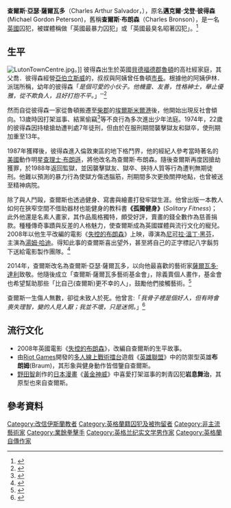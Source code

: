 {{Infobox criminal
| name = 查爾斯．亞瑟．薩爾瓦多
| image_name =
| image_size = 240px
| image_caption = 查爾斯．布朗森，攝於2004年6月的{{tsl|en|HM Prison Wakefield|女王韋克菲爾德監獄}}。
| birth_name = 邁克爾．戈登．彼得森
| birth_date = {{Birth date and age|1952|12|06|df=y}}
| birth_place = [[英國|英國]][[貝德福德郡|貝德福德郡]][[魯頓|魯頓]]
| death_date = 
| death_place = 
| alias = 查理<br />查爾斯．布朗森<br />查爾斯．阿里．阿罕默德<br />米奇
| height     =
| conviction = 持械搶劫、蓄意傷害、刑事毀壞、非法監禁、勒索、恐嚇<ref>{{cite news|title=Bronson: 'Gentle boy' to terror inmate|url=http://news.bbc.co.uk/1/hi/uk/646857.stm|accessdate=28 May 2012|work=BBC News|date=17 February 2000|archive-date=2017-09-13|archive-url=https://web.archive.org/web/20170913084341/http://news.bbc.co.uk/1/hi/uk/646857.stm|dead-url=no}}</ref>
| conviction_penalty = [[無期徒刑|無期徒刑]]
| conviction_status = 自2020年監禁於伍德希爾HM監獄。<ref name="BrownP">{{cite news|last=Brown|first=Paige|url=https://www.miltonkeynes.co.uk/our-region/milton-keynes/report-claims-infamous-milton-keynes-prisoner-charles-bronson-has-lodged-an-official-complaint-over-fish-and-chip-friday-anger-1-8880320|title=Report claims infamous Milton Keynes prisoner Charles Bronson has lodged an official complaint over 'fish and chip Friday' anger|work=Milton Keynes Citizen|date=5 April 2019|access-date=19 June 2019|archive-date=2019-04-08|archive-url=https://web.archive.org/web/20190408173613/https://www.miltonkeynes.co.uk/our-region/milton-keynes/report-claims-infamous-milton-keynes-prisoner-charles-bronson-has-lodged-an-official-complaint-over-fish-and-chip-friday-anger-1-8880320|dead-url=no}}</ref><ref name="Gardner">{{cite news|last=Gardner|first=Tony|url=https://www.yorkshirepost.co.uk/news/crime/britain-s-most-dangerous-prisoner-charles-bronson-opens-up-about-his-plans-for-life-after-release-1-9776247|title=Britain's most dangerous prisoner Charles Bronson opens up about his plans for life after release|work=Manchester Evening News|date=18 May 2019|access-date=19 June 2019|archive-date=2019-05-18|archive-url=https://web.archive.org/web/20190518084711/https://www.yorkshirepost.co.uk/news/crime/britain-s-most-dangerous-prisoner-charles-bronson-opens-up-about-his-plans-for-life-after-release-1-9776247|dead-url=no}}</ref>
| parents = 艾拉．彼得森(母)、喬．彼得森(父)
| spouse = 艾琳．凱西<ref>{{cite web|url=https://www.ancestry.co.uk/search/categories/34/?name=Michael+Gordon_Peterson&birth=1952&location=3257.3250&marriage=1971&marriage_x=5-0-0&name_x=s_s&priority=english&spouse=Irene|title=Michael Gordon Peterson|work=Ancestry.com|accessdate=24 August 2018}}</ref> <br />(1971年結婚;1976年離婚)<br/>法蒂瑪．賽拉．拉赫曼<br/>(2001年結婚;2005年離婚)<br/>寶拉．威廉森<br/>（2017年結婚;2019年去世)
| children = 湯姆．蕭、麥可．喬納森．彼得森、喬治．邦比-薩爾瓦多
}}
{{about|英國囚犯|美國演員|查理士·布朗遜}}

'''查爾斯·亞瑟·薩爾瓦多'''（Charles Arthur Salvador，{{bd|1952年|12月6日}}），原名'''邁克爾·戈登·彼得森'''(Michael Gordon Peterson)，舊稱'''查爾斯·布朗森'''（Charles Bronson），是一名[[英國|英國]]囚犯，被媒體稱做「英國最暴力囚犯」或「英國最臭名昭著囚犯」。<ref>{{cite news |url=https://www.theguardian.com/women/story/0,3604,873464,00.html |title=Why are women drawn to men behind bars? |first=Denise |last=Mina |work=[[The_Guardian|The Guardian]] |date=13 January 2003 | location=London | accessdate= 26 March 2010}}</ref>

==生平==
[[File:LutonTownCentre.jpg|thumb]]。]]
彼得森出生於英國[[貝德福德郡|貝德福德郡]][[魯頓|魯頓]]的高社經家庭，其父喬．彼得森經營[[阿伯里斯特威斯|亞伯立斯威]]的{{tsl|en|Association of Conservative Clubs|英國保守黨協會}}，叔叔與阿姨曾任魯頓[[市長|市長]]。根據他的阿姨伊林．派瑞所稱，幼年的彼得森「''是個可愛的小伙子。他機靈、友善，性格紳士，舉止優雅，從不欺負人，且好打抱不平。''」''<ref name="bbc">{{cite news |url=http://news.bbc.co.uk/2/hi/uk_news/646857.stm |title=Bronson: 'Gentle boy' to terror inmate |work=BBC News |date=17 February 2000 |accessdate=11 March 2009 |archive-date=2020-06-22 |archive-url=https://web.archive.org/web/20200622024614/http://news.bbc.co.uk/2/hi/uk_news/646857.stm |dead-url=no }}</ref>

然而自從彼得森一家從魯頓搬遷至[[柴郡|柴郡]]的[[埃爾斯米爾港|埃爾斯米爾港]]後，他開始出現反社會傾向。13歲時因打架滋事、結黨偷竊<ref>{{harvnb|Bronson|2000|p=21}}</ref>等不良行為多次進出少年法庭。1974年，22歲的彼得森因持槍搶劫遭判處7年徒刑，但由於在服刑期間襲擊獄友和獄卒，使刑期加重至13年。

1987年獲釋後，彼得森進入倫敦東區的地下格鬥界，他的經紀人參考當時著名的[[美國|美國]]動作明星[[查理士·布朗遜|查理士·布朗遜]]，將他改名為查爾斯·布朗森。隨後查爾斯再度因搶劫獲罪，於1988年返回監獄，並因襲擊獄友、獄卒、挾持人質等行為遭判無期徒刑。他難以預測的暴力行為使獄方傷透腦筋，刑期間多次更換關押地點，也曾被送至精神病院。

除了與人鬥毆，查爾斯也透過健身、寫書與繪畫打發牢獄生涯。他曾出版一本教人如何在狹窄空間不借助器材也能健身的教科書'''《孤獨健身》'''(''Solitary Fitness'')；此外他還是名素人畫家，其作品風格獨特，頗受好評，賣畫的錢全數作為慈善捐款。種種傳奇事蹟與反差的人格魅力，使查爾斯成為英國媒體與流行文化的寵兒。2008年以他生平改編的電影《[[失控的布朗森|失控的布朗森]]》上映，導演為[[尼可拉·溫丁·黑芬|尼可拉·溫丁·黑芬]]，主演為[[湯姆·哈迪|湯姆·哈迪]]。得知此事的查爾斯喜出望外，甚至將自己的正字標記八字鬍剪下送給電影製作團隊。<ref>{{cite web|url=https://www.scribd.com/doc/97881381/Bronson-Solitary-Fitness|title=Bronson Solitary Fitness|website=Scribd|accessdate=25 June 2017|archive-date=2020-12-23|archive-url=https://web.archive.org/web/20201223164515/https://www.scribd.com/doc/97881381/Bronson-Solitary-Fitness|dead-url=no}}</ref>

2014年，查爾斯改名為查爾斯·亞瑟·薩爾瓦多，以向他最喜歡的藝術家[[薩爾瓦多·達利|薩爾瓦多·達利]]致敬。他隨後成立「查爾斯·薩爾瓦多藝術基金會」，除義賣個人畫作，基金會也希望幫助那些「比自己(查爾斯)更不幸的人」，鼓勵他們接觸藝術。<ref>{{cite web|title=Welcome to the Charles Salvador Art Foundation|url=http://www.thecharlessalvadorartfoundation.co.uk/home/4564745170|website=The Charles Salvador Art Foundation|accessdate=22 September 2015|archive-date=2016-09-30|archive-url=https://web.archive.org/web/20160930014356/http://www.thecharlessalvadorartfoundation.co.uk/home/4564745170|dead-url=no}}</ref>

查爾斯一生傷人無數，卻從未致人於死。他曾言:「''我骨子裡是個好人，但有時會喪失理智，變的人見人厭；我並不壞，只是迷惘。''」<ref>{{cite book|last1=Bronson|first1=Charles|last2=Ackroyd|first2=Robin |title=Bronson|url=https://archive.org/details/bronson0000bron|year=2000|publisher=John Blake Publishing Ltd.|location=London|page=[https://archive.org/details/bronson0000bron/page/167 167]|isbn=1-85782-393-1|ref={{harvid|Bronson|2000}}}}</ref>

==流行文化==
*2008年英國電影《[[失控的布朗森|失控的布朗森]]》，改編自查爾斯的生平故事。
*由[[Riot_Games|Riot Games]]開發的[[多人線上戰術擂台|多人線上戰術擂台]]遊戲《[[英雄聯盟|英雄聯盟]]》中的防禦型英雄'''布朗姆'''(Braum)，其形象與健身動作皆借鑒自查爾斯。
*[[野田智|野田智]]創作的[[日本漫畫|日本漫畫]]《[[黃金神威|黃金神威]]》中喜愛打架滋事的刺青囚犯'''岩息舞治'''，其原型也來自查爾斯。

==參考資料==
{{reflist}}

[[Category:改信伊斯蘭教者|Category:改信伊斯蘭教者]]
[[Category:英格蘭籍囚犯及被拘留者|Category:英格蘭籍囚犯及被拘留者]]
[[Category:非主流藝術家|Category:非主流藝術家]]
[[Category:業餘拳擊手|Category:業餘拳擊手]]
[[Category:英格兰纪实文学男作家|Category:英格兰纪实文学男作家]]
[[Category:英格蘭自傳作家|Category:英格蘭自傳作家]]